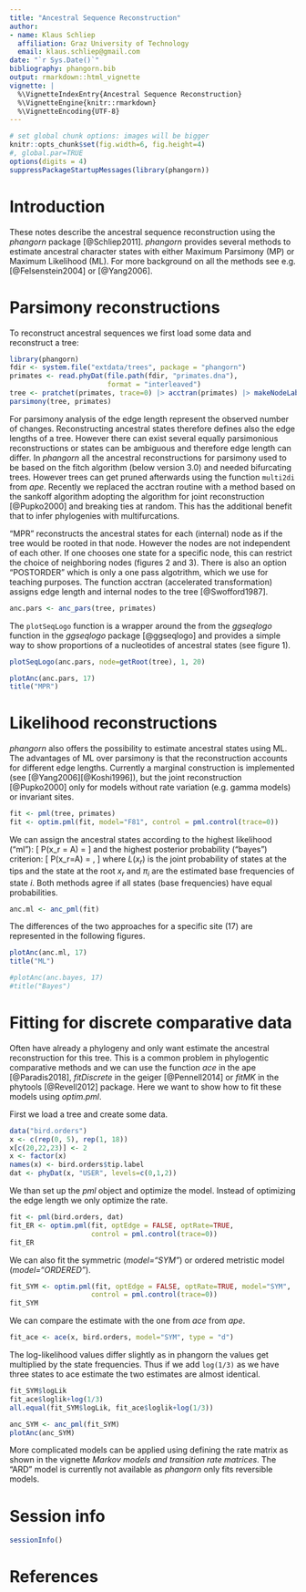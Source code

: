 ```yaml
---
title: "Ancestral Sequence Reconstruction"
author:
- name: Klaus Schliep
  affiliation: Graz University of Technology
  email: klaus.schliep@gmail.com
date: "`r Sys.Date()`"
bibliography: phangorn.bib
output: rmarkdown::html_vignette
vignette: |
  %\VignetteIndexEntry{Ancestral Sequence Reconstruction}
  %\VignetteEngine{knitr::rmarkdown}
  %\VignetteEncoding{UTF-8}
---
```


```r
# set global chunk options: images will be bigger
knitr::opts_chunk$set(fig.width=6, fig.height=4)
#, global.par=TRUE
options(digits = 4)
suppressPackageStartupMessages(library(phangorn))
```   

# Introduction

These notes describe the ancestral sequence reconstruction using the _phangorn_ package [@Schliep2011]. _phangorn_ provides several methods to estimate ancestral character states with either Maximum Parsimony (MP) or Maximum Likelihood (ML). For more background on all the methods see e.g. [@Felsenstein2004] or [@Yang2006].

# Parsimony reconstructions 

To reconstruct ancestral sequences we first load some data and reconstruct a tree:
```r
library(phangorn)
fdir <- system.file("extdata/trees", package = "phangorn")
primates <- read.phyDat(file.path(fdir, "primates.dna"),
                        format = "interleaved")
tree <- pratchet(primates, trace=0) |> acctran(primates) |> makeNodeLabel()
parsimony(tree, primates)
```

For parsimony analysis of the edge length represent the observed number of changes. Reconstructing ancestral states therefore defines also the edge lengths of a tree. However there can exist several equally parsimonious reconstructions or states can be ambiguous and therefore edge length can differ.
In _phangorn_ all the ancestral reconstructions for parsimony used to be based on the fitch algorithm (below version 3.0) and needed bifurcating trees. However trees can get pruned afterwards using the function `multi2di` from _ape_. Recently we replaced the acctran routine with a method based on the sankoff algorithm adopting the algorithm for joint reconstruction [@Pupko2000] and breaking ties at random. This has the additional benefit that to infer phylogenies with multifurcations. 

"MPR" reconstructs the ancestral states for each (internal) node as if the tree would be rooted in that node. However the nodes are not independent of each other. If one chooses one state for a specific node, this can restrict the choice of neighboring nodes (figures 2 and 3).
There is also an option "POSTORDER" which is only a one pass algotrithm, which we use for teaching purposes. 
The function acctran (accelerated transformation) assigns edge length and internal nodes to the tree [@Swofford1987]. 
```r
anc.pars <- anc_pars(tree, primates)
```

The `plotSeqLogo` function is a wrapper around the from the _ggseqlogo_ function in the _ggseqlogo_ package [@ggseqlogo]  and provides a simple way to show proportions of a nucleotides of ancestral states (see figure 1). 

```r
plotSeqLogo(anc.pars, node=getRoot(tree), 1, 20)
```
```r
plotAnc(anc.pars, 17)
title("MPR")
```

# Likelihood reconstructions

_phangorn_ also offers the possibility to estimate ancestral states using ML.
The advantages of ML over parsimony is that the reconstruction accounts for different edge lengths.
Currently a marginal construction is implemented (see [@Yang2006][@Koshi1996]), but the joint reconstruction [@Pupko2000] only for models without rate variation (e.g. gamma models) or invariant sites.
```r
fit <- pml(tree, primates)
fit <- optim.pml(fit, model="F81", control = pml.control(trace=0))
```
We can assign the ancestral states according to the highest likelihood ("ml"):
\[
P(x_r = A) =  \frac{L(x_r=A)}{\sum_{k \in \{A,C,G,T\}}L(x_r=k)}
\]
and the highest posterior probability ("bayes") criterion:
\[
P(x_r=A) =  \frac{\pi_A L(x_r=A)}{\sum_{k \in \{A,C,G,T\}}\pi_k L(x_r=k)},
\]
where $L(x_r)$ is the joint probability of states at the tips and the state at the root $x_r$ and $\pi_i$ are the estimated base frequencies of state $i$. Both methods agree if all states (base frequencies) have equal probabilities.
```r
anc.ml <- anc_pml(fit)
```
The differences of the two approaches for a specific site (17) are represented in the following figures.
```r
plotAnc(anc.ml, 17)
title("ML")
```
```r
#plotAnc(anc.bayes, 17)
#title("Bayes")
```

# Fitting for discrete comparative data

Often have already a phylogeny and only want estimate the ancestral reconstruction for this tree. 
This is a common problem in phylogentic comparative methods and we can use the function *ace* in the ape [@Paradis2018], *fitDiscrete* in the geiger [@Pennell2014] or *fitMK* in the phytools [@Revell2012] package. Here we want to show how to fit these models using *optim.pml*.

First we load a tree and create some data. 
```r
data("bird.orders")
x <- c(rep(0, 5), rep(1, 18))
x[c(20,22,23)] <- 2
x <- factor(x)
names(x) <- bird.orders$tip.label
dat <- phyDat(x, "USER", levels=c(0,1,2))
```

We than set up the *pml* object and optimize the model. Instead of optimizing the edge length we only optimize the rate. 


```r
fit <- pml(bird.orders, dat)
fit_ER <- optim.pml(fit, optEdge = FALSE, optRate=TRUE, 
                    control = pml.control(trace=0))
fit_ER
```

We can also fit the symmetric (*model="SYM"*) or ordered metristic model (*model="ORDERED"*).
```r
fit_SYM <- optim.pml(fit, optEdge = FALSE, optRate=TRUE, model="SYM", 
                    control = pml.control(trace=0))
fit_SYM
```
We can compare the estimate with the one from *ace* from *ape*. 
```r
fit_ace <- ace(x, bird.orders, model="SYM", type = "d")
```
The log-likelihood values differ slightly as in phangorn the values get multiplied 
by the state frequencies. Thus if we add `log(1/3)` as we have three states to ace estimate the two estimates are almost identical.
```r
fit_SYM$logLik
fit_ace$loglik+log(1/3)
all.equal(fit_SYM$logLik, fit_ace$loglik+log(1/3))
```


```r
anc_SYM <- anc_pml(fit_SYM)
plotAnc(anc_SYM)
```

More complicated models can be applied using defining the rate matrix as shown in the vignette _Markov models and transition rate matrices_. 
The "ARD" model is currently not available as *phangorn* only fits reversible models.  

# Session info 

```r
sessionInfo()
```

# References 
